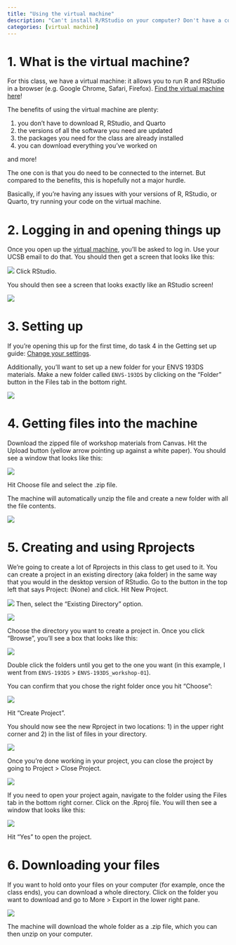 ```yaml
---
title: "Using the virtual machine"
description: "Can't install R/RStudio on your computer? Don't have a computer? Use the virtual machine!"
categories: [virtual machine]
---
```


# 1. What is the virtual machine?

For this class, we have a virtual machine: it allows you to run R and RStudio in a browser (e.g. Google Chrome, Safari, Firefox). [Find the virtual machine here](https://envs193ds.lsit.ucsb.edu/)!  

The benefits of using the virtual machine are plenty:  

1. you don't have to download R, RStudio, and Quarto  
2. the versions of all the software you need are updated  
3. the packages you need for the class are already installed  
4. you can download everything you've worked on  

and more!  

The one con is that you do need to be connected to the internet. But compared to the benefits, this is hopefully not a major hurdle.  

Basically, if you're having any issues with your versions of R, RStudio, or Quarto, try running your code on the virtual machine.

# 2. Logging in and opening things up

Once you open up the [virtual machine](https://envs193ds.lsit.ucsb.edu/), you'll be asked to log in. Use your UCSB email to do that. You should then get a screen that looks like this:

![](/resources/images/using-virtual-machine/01_start-up-screen.png)
Click RStudio.

You should then see a screen that looks exactly like an RStudio screen!

![](/resources/images/using-virtual-machine/02_rstudio-screen.png)

# 3. Setting up

If you're opening this up for the first time, do task 4 in the Getting set up guide: [Change your settings](https://spring-2025.envs-193ds.com/assignments/getting-set-up#task-4.-change-your-settings).  

Additionally, you'll want to set up a new folder for your ENVS 193DS materials. Make a new folder called `ENVS-193DS` by clicking on the "Folder" button in the Files tab in the bottom right.  

![](/resources/images/using-virtual-machine/02b_new-folder.png)

# 4. Getting files into the machine

Download the zipped file of workshop materials from Canvas. Hit the Upload button (yellow arrow pointing up against a white paper). You should see a window that looks like this:

![](/resources/images/using-virtual-machine/03_uploading-zip.png)

Hit Choose file and select the .zip file.  

The machine will automatically unzip the file and create a new folder with all the file contents.  

![](/resources/images/using-virtual-machine/04_uploaded-directory.png)

# 5. Creating and using Rprojects

We're going to create a lot of Rprojects in this class to get used to it. You can create a project in an existing directory (aka folder) in the same way that you would in the desktop version of RStudio. Go to the button in the top left that says Project: (None) and click. Hit New Project.

![](/resources/images/using-virtual-machine/05_new-project.png)
Then, select the "Existing Directory" option. 

![](/resources/images/using-virtual-machine/06_existing-directory.png)

Choose the directory you want to create a project in. Once you click "Browse", you'll see a box that looks like this:  

![](/resources/images/using-virtual-machine/07_choose-folder.png)

Double click the folders until you get to the one you want (in this example, I went from `ENVS-193DS` > `ENVS-193DS_workshop-01`).  

You can confirm that you chose the right folder once you hit "Choose":  

![](/resources/images/using-virtual-machine/08_verify-folder.png)

Hit "Create Project".

You should now see the new Rproject in two locations: 1) in the upper right corner and 2) in the list of files in your directory.

![](/resources/images/using-virtual-machine/09_new-project-files.png)

Once you're done working in your project, you can close the project by going to Project > Close Project.  

![](/resources/images/using-virtual-machine/10_close-project.png)

If you need to open your project again, navigate to the folder using the Files tab in the bottom right corner. Click on the .Rproj file. You will then see a window that looks like this:  

![](/resources/images/using-virtual-machine/11_open-project.png)

Hit "Yes" to open the project.

# 6. Downloading your files

If you want to hold onto your files on your computer (for example, once the class ends), you can download a whole directory. Click on the folder you want to download and go to More > Export in the lower right pane.

![](/resources/images/using-virtual-machine/12_export.png)

The machine will download the whole folder as a .zip file, which you can then unzip on your computer.







